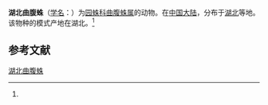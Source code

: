 {{Speciesbox
| name = 湖北曲腹蛛
| status = 
| status_system = 
| image = 
| genus = Cyrtarachne
| species = hubeiensis
| authority = (Yin et Zhao, 1994)<ref name='id13637'>{{cite web| url =http://www.bioinfo.cn/db05/BjdwSpecies.php?action=view&id=13637| title =湖北曲腹蛛| work =《中国动物物种编目数据库》| publisher =中国科学院微生物研究所| author =中国科学院动物研究所| accessdate =2009-04-28| deadurl =yes| archiveurl =https://web.archive.org/web/20160305011442/http://www.bioinfo.cn/db05/BjdwSpecies.php?action=view&id=13637| archivedate =2016-03-05}}</ref>
}}

'''湖北曲腹蛛'''（[[学名|学名]]：{{lang|la|''Cyrtarachne hubeiensis''}}）为[[园蛛科|园蛛科]][[曲腹蛛属|曲腹蛛属]]的动物。在[[中国大陆|中国大陆]]，分布于[[湖北|湖北]]等地。该物种的模式产地在湖北。<ref name='id13637'/>

== 参考文献 ==
{{reflist}}

{{Wikispecies|Cyrtarachne hubeiensis}}
{{Taxonbar|from=Q2676562}}

[[Category:曲腹蛛属|湖北曲腹蛛]]


{{蜘蛛小作品}}